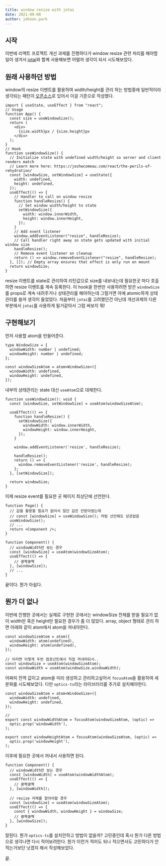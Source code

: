 ```yaml
---
title: window resize with jotai
date: 2021-09-08
author: jehoon.park
---
```


## 시작

이번에 리액트 프로젝트 개선 과제를 진행하다가 window resize 관련 처리를 해야할 일이 생겨서 [jotai](https://jotai.pmnd.rs/)와 함께 사용해보면 어떨까 생각이 되서 시도해보았다.

## 원래 사용하던 방법

window의 resize 이벤트를 활용하여 width/height를 관리 하는 방법중에 일반적이라 생각되는 패턴이 [오픈소스](https://usehooks.com/useWindowSize/)로 있어서 이걸 기준으로 작성했다.

```tsx
import { useState, useEffect } from "react";
// Usage
function App() {
  const size = useWindowSize();
  return (
    <div>
      {size.width}px / {size.height}px
    </div>
  );
}
// Hook
function useWindowSize() {
  // Initialize state with undefined width/height so server and client renders match
  // Learn more here: https://joshwcomeau.com/react/the-perils-of-rehydration/
  const [windowSize, setWindowSize] = useState({
    width: undefined,
    height: undefined,
  });
  useEffect(() => {
    // Handler to call on window resize
    function handleResize() {
      // Set window width/height to state
      setWindowSize({
        width: window.innerWidth,
        height: window.innerHeight,
      });
    }
    // Add event listener
    window.addEventListener("resize", handleResize);
    // Call handler right away so state gets updated with initial window size
    handleResize();
    // Remove event listener on cleanup
    return () => window.removeEventListener("resize", handleResize);
  }, []); // Empty array ensures that effect is only run on mount
  return windowSize;
}
```

resize 이벤트를 state로 관리하여 리턴값으로 size를 내보내는데 필요한곳 마다 호출하면 resize 이벤트를 계속 등록한다.
이 hook을 한번만 사용하려면 받은 `windowSize`를 props로 계속 내려주거나 상태관리를 해야하는데 그럴거면 아예 atomic하게 상태관리를 쓸까 생각이 들었었다.
처음부터 `jotai`를 고려했던건 아닌데 개선과제의 다른 부분에서 `jotai`를 사용하게 될거같아서 그럼 써보지 뭐!

## 구현해보기

먼저 사용할 atom을 만들어준다.
```tsx
type WindowSize = {
  windowWidth: number | undefined;
  windowHeight: number | undefined;
};

const windowSizeAtom = atom<WindowSize>({
  windowWidth: undefined,
  windowHeight: undefined,
});
```

내부의 상태관리는 state 대신 `useAtom`으로 대체한다.

```tsx
function useWindowSize(): void {
  const [windowSize, setWindowSize] = useAtom(windowSizeAtom);

  useEffect(() => {
    function handleResize() {
      setWindowSize({
        windowWidth: window.innerWidth,
        windowHeight: window.innerHeight,
      });
    }

    window.addEventListener('resize', handleResize);

    handleResize();
    return () => {
      window.removeEventListener('resize', handleResize);
    };
  }, [setWindowSize]);

  return windowSize;
}
```

이제 resize event를 필요한 곳 페이지 최상단에 선언한다.

```tsx
function Page() {
  // 값을 활용할 필요가 없어서 일단 값은 안받아썼는데
  // const [windowSize] = useWindowSize(); 처럼 선언해도 상관없음
  useWindowSize();
  // ...
  return <Component />;
}

function Component() {
  // windowWidth만 보는 경우
  const [windowSize] = useAtom(windowSizeAtom);
  useEffect(() => {
    // 쿵짝쿵짝
  }, [windowSize]);
  // ...
}  
```

끝이다. 뭔가 아쉽다.

## 뭔가 더 없나

이번에 진행한 곳에서는 실제로 구현한 곳에서는 windowSize 전체를 받을 필요가 없이 width만 혹은 height만 필요한 경우가 좀 더 많았다.
array, object 형태로 관리 하면 아래와 같이 atom에서 atom을 꺼내야한다.
```tsx
const windowSizeAtom = atom({
  windowWidth: atom(undefined),
  windowHeight: atom(undefined),
});

// 이러면 이렇게 두번 컴포넌트에서 직접 꺼내야되서..
const windowSize = useAtom(windowSizeAtom);
const windowWidth = useAtom(windowSize.windowWidth);
```

어짜피 전역 값이고 atom을 미리 생성하고 관리하고싶어서 `focusAtom`을 활용하여 세분화를 시도해보았다.
다만 `optics-ts`라는 라이브러리를 추가로 설치해야한다.

```tsx
const windowSizeAtom = atom<WindowSize>({
  windowWidth: undefined,
  windowHeight: undefined,
});

// 
export const windowWidthAtom = focusAtom(windowSizeAtom, (optic) =>
  optic.prop('windowWidth'),
);

export const windowHeightAtom = focusAtom(windowSizeAtom, (optic) =>
  optic.prop('windowHeight'),
);
```

이후에 필요한 곳에서 꺼내서 사용하면 된다.

```tsx
function Component() {
  // windowWidth만 보는 경우
  const [windowWidth] = useAtom(windowWidthAtom);
  useEffect(() => {
    // 쿵짝쿵짝
  }, [windowWidth]);

  // resize 자체를 알아야할 경우
  const [windowSize] = useAtom(windowSizeAtom);
  useEffect(() => {
    const { windowWidth, windowHeight } = windowSize;
    // 쿵짝쿵짝
  }, [windowSize]);
}  
```

잘된다. 뭔가 `optics-ts`를 설치안하고 방법이 없을까? 고민중인데 혹시 뭔가 다른 방법으로 생각나면 다시 적어보려한다.
뭔가 이런거 적어도 되나 적으면서도 고민하다가 안적는거보단 낫겠지 해서 작성해보았다.

끝.